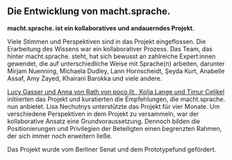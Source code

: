 ## Die Entwicklung von macht.sprache.

**macht.sprache. ist ein kollaboratives und andauerndes Projekt.**

Viele Stimmen und Perspektiven sind in das Projekt eingeflossen. Die Erarbeitung des Wissens war ein kollaborativer Prozess. Das Team, das hinter macht.sprache. steht, hat sich bewusst an zahlreiche Expert:innen gewendet, die auf unterschiedliche Weise mit Sprache(n) arbeiten, darunter Mirjam Nuenning, Michaela Dudley, Lann Hornscheidt, Şeyda Kurt, Anabelle Assaf, Amy Zayed, Khairani Barokka und viele andere.

[Lucy Gasser und Anna von Rath von poco.lit., Kolja Lange und Timur Celikel](/about#Who-we-are) initiierten das Projekt und kuratierten die Empfehlungen, die macht.sprache. nun anbietet. Lisa Nechutnys unterstützte das Projekt für vier Monate. Um verschiedene Perspektiven in dem Projekt zu versammeln, war der kollaborative Ansatz eine Grundvoraussetzung. Dennoch bilden die Positionierungen und Privilegien der Beteiligten einen begrenzten Rahmen, der sich immer noch erweitern ließe.

Das Projekt wurde vom Berliner Senat und dem Prototypefund gefördert.
